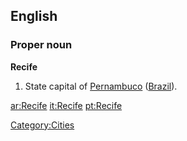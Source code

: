 ==English==

===Proper noun===
'''Recife'''

#State capital of [[Pernambuco]] ([[Brazil]]).

[[Category:Cities]]

[[ar:Recife]]
[[it:Recife]]
[[pt:Recife]]